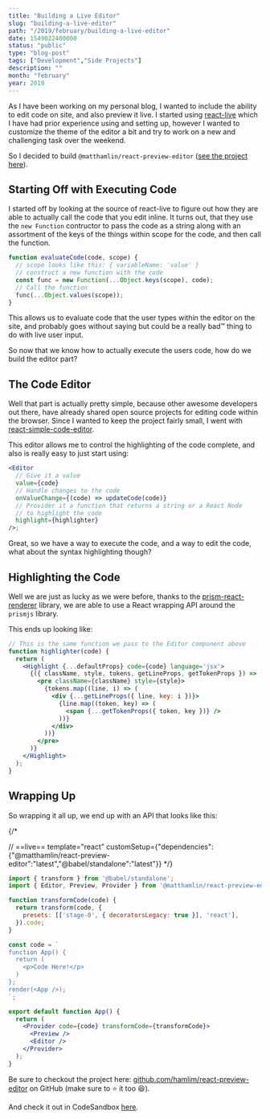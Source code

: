 ```yaml
---
title: "Building a Live Editor"
slug: "building-a-live-editor"
path: "/2019/february/building-a-live-editor"
date: 1549022400000
status: "public"
type: "blog-post"
tags: ["Development","Side Projects"]
description: ""
month: "february"
year: 2019
---
```




As I have been working on my personal blog, I wanted to include the ability to
edit code on site, and also preview it live. I started using
[react-live](https://github.com/FormidableLabs/react-live) which I have had
prior experience using and setting up, however I wanted to customize the theme
of the editor a bit and try to work on a new and challenging task over the
weekend.

So I decided to build `@matthamlin/react-preview-editor`
([see the project here](https://github.com/hamlim/react-preview-editor)).

## Starting Off with Executing Code

I started off by looking at the source of react-live to figure out how they are
able to actually call the code that you edit inline. It turns out, that they use
the `new Function` contructor to pass the code as a string along with an
assortment of the keys of the things within scope for the code, and then call
the function.

```js
function evaluateCode(code, scope) {
  // scope looks like this: { variableName: 'value' }
  // construct a new function with the code
  const func = new Function(...Object.keys(scope), code);
  // Call the function
  func(...Object.values(scope));
}
```

This allows us to evaluate code that the user types within the editor on the
site, and probably goes without saying but could be a really bad™️ thing to do
with live user input.

So now that we know how to actually execute the users code, how do we build the
editor part?

## The Code Editor

Well that part is actually pretty simple, because other awesome developers out
there, have already shared open source projects for editing code within the
browser. Since I wanted to keep the project fairly small, I went with
[react-simple-code-editor](http://satya164.xyz/react-simple-code-editor/).

This editor allows me to control the highlighting of the code complete, and also
is really easy to just start using:

```jsx
<Editor
  // Give it a value
  value={code}
  // Handle changes to the code
  onValueChange={(code) => updateCode(code)}
  // Provider it a function that returns a string or a React Node
  // to highlight the code
  highlight={highlighter}
/>;
```

Great, so we have a way to execute the code, and a way to edit the code, what
about the syntax highlighting though?

## Highlighting the Code

Well we are just as lucky as we were before, thanks to the
[prism-react-renderer](https://github.com/FormidableLabs/prism-react-renderer)
library, we are able to use a React wrapping API around the `prismjs` library.

This ends up looking like:

```jsx
// This is the same function we pass to the Editor component above
function highlighter(code) {
  return (
    <Highlight {...defaultProps} code={code} language='jsx'>
      {({ className, style, tokens, getLineProps, getTokenProps }) => (
        <pre className={className} style={style}>
          {tokens.map((line, i) => (
            <div {...getLineProps({ line, key: i })}>
              {line.map((token, key) => (
                <span {...getTokenProps({ token, key })} />
              ))}
            </div>
          ))}
        </pre>
      )}
    </Highlight>
  );
}
```

## Wrapping Up

So wrapping it all up, we end up with an API that looks like this:

{/*
<!-- prettier-ignore -->
// ==live== template="react" customSetup={"dependencies":{"@matthamlin/react-preview-editor":"latest","@babel/standalone":"latest"}}
*/}
```jsx
import { transform } from '@babel/standalone';
import { Editor, Preview, Provider } from '@matthamlin/react-preview-editor';

function transformCode(code) {
  return transform(code, {
    presets: [['stage-0', { decoratorsLegacy: true }], 'react'],
  }).code;
}

const code = `
function App() {
  return (
    <p>Code Here!</p>
  )
};
render(<App />);
`;

export default function App() {
  return (
    <Provider code={code} transformCode={transformCode}>
      <Preview />
      <Editor />
    </Provider>
  );
}
```

Be sure to checkout the project here:
[github.com/hamlim/react-preview-editor](https://github.com/hamlim/react-preview-editor)
on GitHub (make sure to ⭐ it too 😆).

And check it out in CodeSandbox [here](https://codesandbox.io/s/wk69q5zv9k).

